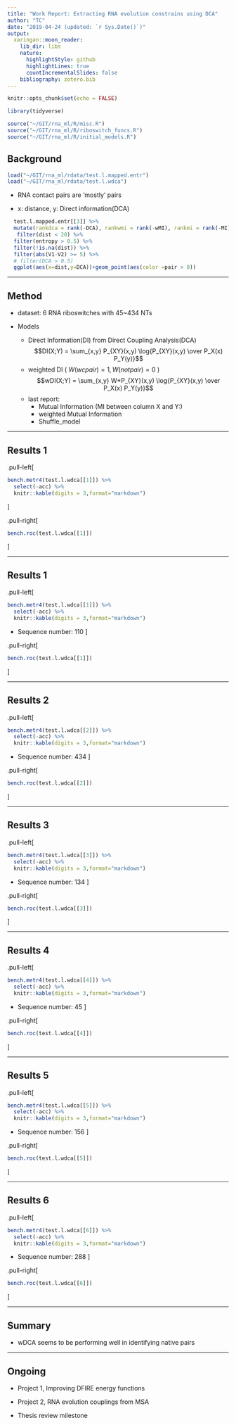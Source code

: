 ```yaml
---
title: "Work Report: Extracting RNA evolution constrains using DCA"
author: "TC"
date: "2019-04-24 (updated: `r Sys.Date()`)"
output:
  xaringan::moon_reader:
    lib_dir: libs
    nature:
      highlightStyle: github
      highlightLines: true
      countIncrementalSlides: false
    bibliography: zotero.bib
---
```


```r
knitr::opts_chunk$set(echo = FALSE)

library(tidyverse)

source("~/GIT/rna_ml/R/misc.R")
source("~/GIT/rna_ml/R/riboswitch_funcs.R")
source("~/GIT/rna_ml/R/initial_models.R")
```



## Background

```r
load("~/GIT/rna_ml/rdata/test.l.mapped.entr")
load("~/GIT/rna_ml/rdata/test.l.wdca")
```

- RNA contact pairs are 'mostly' pairs

- x: distance, y: Direct information(DCA)

```r
  test.l.mapped.entr[[3]] %>% 
  mutate(rankdca = rank(-DCA), rankwmi = rank(-wMI), rankmi = rank(-MI)) %>%
   filter(dist < 20) %>%
  filter(entropy > 0.5) %>%
  filter(!is.na(dist)) %>%
  filter(abs(V1-V2) >= 5) %>%
  # filter(DCA > 0.5)
  ggplot(aes(x=dist,y=DCA))+geom_point(aes(color =pair > 0))
```


---

## Method

- dataset: 6 RNA riboswitches with 45~434 NTs

- Models
  - Direct Information(DI) from Direct Coupling Analysis(DCA)
    $$DI(X;Y) = \sum_{x,y} P_{XY}(x,y) \log{P_{XY}(x,y) \over P_X(x) P_Y(y)}$$
  - weighted DI ( $W(wcpair) = 1, W(notpair) = 0$ )
    $$wDI(X;Y) = \sum_{x,y} W*P_{XY}(x,y) \log{P_{XY}(x,y) \over P_X(x) P_Y(y)}$$
  - last report:
      - Mutual Information (MI between column X and Y:)
      - weighted Mutual Information
      - Shuffle_model

---

## Results 1

.pull-left[
```r
bench.metr4(test.l.wdca[[1]]) %>%
  select(-acc) %>%
  knitr::kable(digits = 3,format="markdown")
```
]

.pull-right[
```r
bench.roc(test.l.wdca[[1]])
```

]

---

## Results 1

.pull-left[
```r
bench.metr4(test.l.wdca[[1]]) %>%
  select(-acc) %>%
  knitr::kable(digits = 3,format="markdown")
```

- Sequence number: 110
]

.pull-right[
```r
bench.roc(test.l.wdca[[1]])
```

]

---

## Results 2

.pull-left[
```r
bench.metr4(test.l.wdca[[2]]) %>%
  select(-acc) %>%
  knitr::kable(digits = 3,format="markdown")
```

- Sequence number: 434
]

.pull-right[
```r
bench.roc(test.l.wdca[[2]])
```

]

---

## Results 3

.pull-left[
```r
bench.metr4(test.l.wdca[[3]]) %>%
  select(-acc) %>%
  knitr::kable(digits = 3,format="markdown")
```

- Sequence number: 134
]

.pull-right[
```r
bench.roc(test.l.wdca[[3]])
```

]

---

## Results 4

.pull-left[
```r
bench.metr4(test.l.wdca[[4]]) %>%
  select(-acc) %>%
  knitr::kable(digits = 3,format="markdown")
```

- Sequence number: 45
]

.pull-right[
```r
bench.roc(test.l.wdca[[4]])
```

]

---

## Results 5

.pull-left[
```r
bench.metr4(test.l.wdca[[5]]) %>%
  select(-acc) %>%
  knitr::kable(digits = 3,format="markdown")
```

- Sequence number: 156
]

.pull-right[
```r
bench.roc(test.l.wdca[[5]])
```

]

---

## Results 6

.pull-left[
```r
bench.metr4(test.l.wdca[[6]]) %>%
  select(-acc) %>%
  knitr::kable(digits = 3,format="markdown")
```

- Sequence number: 288
]

.pull-right[
```r
bench.roc(test.l.wdca[[6]])
```

]

---

## Summary

- wDCA seems to be performing well in identifying native pairs

---
## Ongoing

- Project 1, Improving DFIRE energy functions

- Project 2, RNA evolution couplings from MSA

- Thesis review milestone
